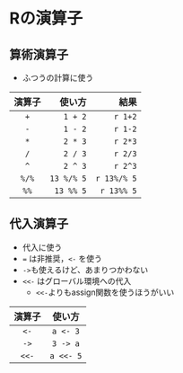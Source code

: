 
# Rの演算子 {#operator}

## 算術演算子

* ふつうの計算に使う

| 演算子 | 使い方 | 結果  |
|:------:|-------:|------:|
|`+`     |`1 + 2` |`r 1+2`  |
|`-`     |`1 - 2` |`r 1-2`  |
|`*`     |`2 * 3` |`r 2*3`  |
|`/`     |`2 / 3` |`r 2/3`  |
|`^`     |`2 ^ 3` |`r 2^3`   |
|`%/%`   |`13 %/% 5` |`r 13%/% 5` |
|`%%`   |`13 %% 5` |`r 13%% 5` |

## 代入演算子

* 代入に使う
* `=` は非推奨，`<-` を使う
* `->`も使えるけど、あまりつかわない
* `<<-` はグローバル環境への代入
    * `<<-`よりもassign関数を使うほうがいい

| 演算子 | 使い方 |
|:------:|:------:|
|`<-`    |`a <- 3`|
|`->`    |`3 -> a`|
|`<<-`   |`a <<- 5`|
